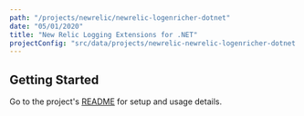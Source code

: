 ```yaml
---
path: "/projects/newrelic/newrelic-logenricher-dotnet"
date: "05/01/2020"
title: "New Relic Logging Extensions for .NET"
projectConfig: "src/data/projects/newrelic-newrelic-logenricher-dotnet.json"
---
```


## Getting Started

Go to the project's [README](https://github.com/newrelic/newrelic-logenricher-dotnet#readme) for setup and usage details.





